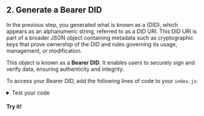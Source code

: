 
<section class="docs-section">

## 2. Generate a Bearer DID

In the previous step, you generated what is known as a (DID), which appears as an alphanumeric string, referred to as a DID URI. 
This DID URI is part of a broader JSON object containing metadata such as cryptographic keys that prove ownership of the DID and rules governing its usage, management, or modification.

This object is known as a **Bearer DID**. It enables users to securely sign and verify data, ensuring authenticity and integrity.

To access your Bearer DID, add the following lines of code to your `index.js`:

<CodeSnippet snippetName="getBearerDid" />

<details>
    <summary>Test your code</summary>

Wanna see the identity you just created?

In index.js, add the following line and save your file:

```js
console.log(aliceBearerDid);
```

Then from the terminal, run:
```bash
node index.js
```

You'll see the full identity. It should resemble the output below:

```bash
BearerDid { // nested objects and properties here }
```
</details>

#### Try it!

</section>
